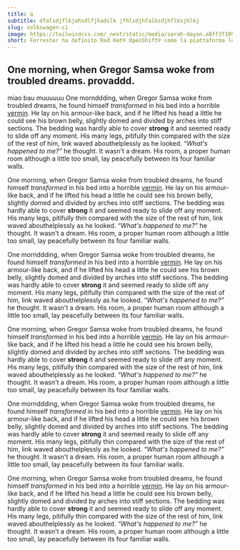 ```yaml
---
title: a
subtitle: dfalsdjflkjahsdlfjkadslk jfhlsdjhfalksdjhflksjhlkj
slug: volkswagen-ci
image: https://tailwindcss.com/_next/static/media/sarah-dayan.a8ff3f1095a58085a82e3bb6aab12eb2.jpg
short: Forrester ha definito Red Hat® OpenShift® come la piattaforma leader scelta da sviluppatori e team operativi.
---
```



## One morning, when Gregor Samsa woke from troubled dreams. provaddd.

miao bau muuuuuu
One mornddding, when Gregor Samsa woke from troubled dreams, he found himself *transformed* in his bed into a horrible  [vermin](http://en.wikipedia.org/wiki/Vermin "Wikipedia Vermin"). He lay on his armour-like back, and if he lifted his head a little he could see his brown belly, slightly domed and divided by arches into stiff sections. The bedding was hardly able to cover **strong** it and seemed ready to slide off any moment. His many legs, pitifully thin compared with the size of the rest of him, link waved abouthelplessly as he looked. <cite>“What's happened to me?”</cite> he thought. It wasn't a dream. His room, a proper human room although a little too small, lay peacefully between its four familiar walls.

One morning, when Gregor Samsa woke from troubled dreams, he found himself *transformed* in his bed into a horrible  [vermin](http://en.wikipedia.org/wiki/Vermin "Wikipedia Vermin"). He lay on his armour-like back, and if he lifted his head a little he could see his brown belly, slightly domed and divided by arches into stiff sections. The bedding was hardly able to cover **strong** it and seemed ready to slide off any moment. His many legs, pitifully thin compared with the size of the rest of him, link waved abouthelplessly as he looked. <cite>“What's happened to me?”</cite> he thought. It wasn't a dream. His room, a proper human room although a little too small, lay peacefully between its four familiar walls.

One mornddding, when Gregor Samsa woke from troubled dreams, he found himself *transformed* in his bed into a horrible  [vermin](http://en.wikipedia.org/wiki/Vermin "Wikipedia Vermin"). He lay on his armour-like back, and if he lifted his head a little he could see his brown belly, slightly domed and divided by arches into stiff sections. The bedding was hardly able to cover **strong** it and seemed ready to slide off any moment. His many legs, pitifully thin compared with the size of the rest of him, link waved abouthelplessly as he looked. <cite>“What's happened to me?”</cite> he thought. It wasn't a dream. His room, a proper human room although a little too small, lay peacefully between its four familiar walls.

One morning, when Gregor Samsa woke from troubled dreams, he found himself *transformed* in his bed into a horrible  [vermin](http://en.wikipedia.org/wiki/Vermin "Wikipedia Vermin"). He lay on his armour-like back, and if he lifted his head a little he could see his brown belly, slightly domed and divided by arches into stiff sections. The bedding was hardly able to cover **strong** it and seemed ready to slide off any moment. His many legs, pitifully thin compared with the size of the rest of him, link waved abouthelplessly as he looked. <cite>“What's happened to me?”</cite> he thought. It wasn't a dream. His room, a proper human room although a little too small, lay peacefully between its four familiar walls.

One mornddding, when Gregor Samsa woke from troubled dreams, he found himself *transformed* in his bed into a horrible  [vermin](http://en.wikipedia.org/wiki/Vermin "Wikipedia Vermin"). He lay on his armour-like back, and if he lifted his head a little he could see his brown belly, slightly domed and divided by arches into stiff sections. The bedding was hardly able to cover **strong** it and seemed ready to slide off any moment. His many legs, pitifully thin compared with the size of the rest of him, link waved abouthelplessly as he looked. <cite>“What's happened to me?”</cite> he thought. It wasn't a dream. His room, a proper human room although a little too small, lay peacefully between its four familiar walls.

One morning, when Gregor Samsa woke from troubled dreams, he found himself *transformed* in his bed into a horrible  [vermin](http://en.wikipedia.org/wiki/Vermin "Wikipedia Vermin"). He lay on his armour-like back, and if he lifted his head a little he could see his brown belly, slightly domed and divided by arches into stiff sections. The bedding was hardly able to cover **strong** it and seemed ready to slide off any moment. His many legs, pitifully thin compared with the size of the rest of him, link waved abouthelplessly as he looked. <cite>“What's happened to me?”</cite> he thought. It wasn't a dream. His room, a proper human room although a little too small, lay peacefully between its four familiar walls.
